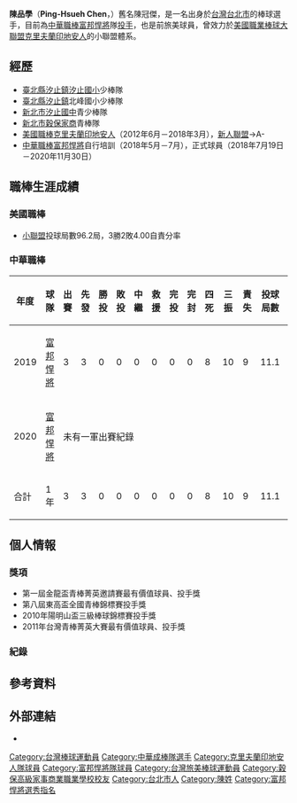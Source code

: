 {{Infobox CPBL player|
|name=陳品學|
|image=|
|width=300|
|position=投手|
|team=|
|number=|
|bats=右|
|throws=右|
|birthdate={{birth_date_and_age|1994|7|8|mf=y}}|
|birthplace={{TWN}}[[臺北市|臺北市]]|
|debutdate=5月16日
|debutyear=2019年
|debutteam=富邦悍將
|statyear=2019年球季
|stat1label=勝投—敗投
|stat1value=0－0
|stat2label=中繼－救援
|stat2value=0－0
|stat3label=三振—四壞
|stat3value=10－4
|stat4label=防禦率
|stat4value=7.15
|teams=<nowiki></nowiki> 
'''MLB'''
*[[克里夫蘭印地安人|克里夫蘭印地安人]]小聯盟（2014年－2018年）
'''CPBL'''
*[[富邦悍將|富邦悍將]]（2018年－2020年）
}}
{{MedalTableTop}}
{{MedalSport|男子[[棒球|棒球]]}}
{{MedalCountry|{{TPE}}}}
{{MedalCompetition|[[亞洲棒球錦標賽|亞洲棒球錦標賽]]}}
{{MedalSilver|[[2015年亞洲棒球錦標賽|2015年 台中]]|隊際}}
{{MedalCompetition|[[U-18世界盃棒球賽|U-18世界盃棒球賽]]}}
{{MedalGold|[[2010年世界青棒錦標賽|2010年 雷灣]]|隊際}}
{{MedalBottom}}

'''陳品學'''（'''Ping-Hsueh Chen'''，{{bd|1994年|7月8日|catIdx=Chen, Ping-hsueh}}）舊名陳冠傑，是一名出身於[[台灣|台灣]][[台北市|台北市]]的棒球選手，目前為[[中華職棒|中華職棒]][[富邦悍將|富邦悍將]]隊[[投手|投手]]，也是前旅美球員，曾效力於[[美國職業棒球大聯盟|美國職業棒球大聯盟]][[克里夫蘭印地安人|克里夫蘭印地安人]]的小聯盟體系。

==經歷==
*[[新北市汐止區汐止國民小學|臺北縣汐止鎮汐止國小]]少棒隊
*[[新北市|臺北縣]][[汐止區|汐止鎮]]北峰國小少棒隊
*[[新北市立汐止國民中學|新北市汐止國中]]青少棒隊
*[[新北市穀保高級家事商業職業學校|新北市穀保家商]]青棒隊
*[[美國職棒|美國職棒]][[克里夫蘭印地安人|克里夫蘭印地安人]]（2012年6月－2018年3月），[[美國職棒小聯盟#新人聯盟（Class_Rookie）|新人聯盟]]→A-
*[[中華職棒|中華職棒]][[富邦悍將|富邦悍將]]自行培訓（2018年5月－7月），正式球員（2018年7月19日－2020年11月30日）

==職棒生涯成績==
===美國職棒===
*[[美國職棒小聯盟|小聯盟]]投球局數96.2局，3勝2敗4.00自責分率
===中華職棒===
{| class="wikitable" width="1000px"
|- align="center"
!年度!!球隊!!出賽!!先發!!勝投!!敗投!!中繼!!救援!!完投!!完封!!四死!!三振!!責失!!投球局數!!自責分率!!被上壘率
|- align="center"
|2019||[[富邦悍將|富邦悍將]]||3||3||0||0||0||0||0||0||8||10||9||11.1||7.15||1.68
|- align="center"
|2020||[[富邦悍將|富邦悍將]]|| colspan="15" |未有一軍出賽紀錄
|- style="background:#00AEAE;color:#FFFFFF" align="center" 
|合計||1年||3||3||0||0||0||0||0||0||8||10||9||11.1||7.15||1.68
|}

==個人情報==
===獎項===
* 第一屆金龍盃青棒菁英邀請賽最有價值球員、投手獎
* 第八屆東高盃全國青棒錦標賽投手獎
* 2010年陽明山盃三級棒球錦標賽投手獎
* 2011年台灣青棒菁英大賽最有價值球員、投手獎

===紀錄===

==參考資料==
{{reflist}}

== 外部連結 ==
{{baseballstats |mlb=628710 |espn= |br= |fangraphs=sa830499 |cube=ping-hsueh-chen |brm=chen--002pin }}
{{台灣棒球維基館}}
*{{中華職棒球員資料|id=H527|name=陳品學}}
{{2009年第十四屆IBAF世界青少棒錦標賽中華青少棒代表隊}}
{{2010年第二十四屆IBAF世界青棒錦標賽中華青棒代表隊}}
{{DEFAULTSORT:Chen Ping Hsueh}}
[[Category:台灣棒球運動員|Category:台灣棒球運動員]]
[[Category:中華成棒隊選手|Category:中華成棒隊選手]]
[[Category:克里夫蘭印地安人隊球員|Category:克里夫蘭印地安人隊球員]]
[[Category:富邦悍將隊球員|Category:富邦悍將隊球員]]
[[Category:台灣旅美棒球運動員|Category:台灣旅美棒球運動員]]
[[Category:穀保高級家事商業職業學校校友|Category:穀保高級家事商業職業學校校友]]
[[Category:台北市人|Category:台北市人]]
[[Category:陳姓|Category:陳姓]]
[[Category:富邦悍將選秀指名|Category:富邦悍將選秀指名]]